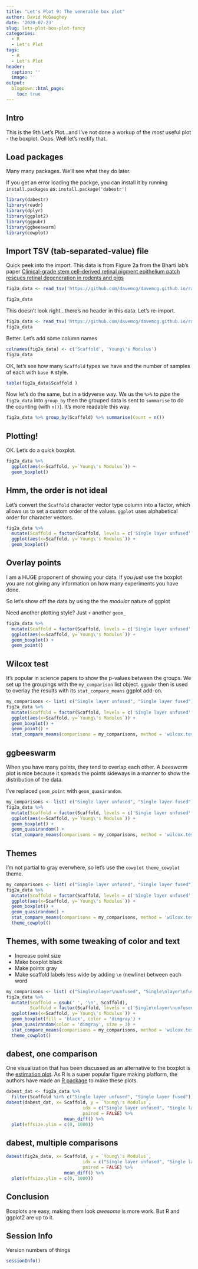 ```yaml
---
title: "Let's Plot 9: The venerable box plot"
author: David McGaughey
date: '2020-07-23'
slug: lets-plot-box-plot-fancy
categories:
  - R
  - Let's Plot
tags:
  - R
  - Let's Plot
header:
  caption: ''
  image: ''
output:
  blogdown::html_page:
    toc: true
---
```

## Intro
This is the 9th Let's Plot...and I've not done a workup of the *most* useful plot - the boxplot. Oops. Well let's rectify that. 

## Load packages

Many many packages. We'll see what they do later.

If you get an error loading the packge, you can install it by running `install.packages` as:
`install.package('dabestr')`
```r
library(dabestr)
library(readr)
library(dplyr)
library(ggplot2)
library(ggpubr)
library(ggbeeswarm)
library(cowplot)
```

## Import TSV (tab-separated-value) file

Quick peek into the import. This data is from Figure 2a from the Bharti lab's paper [Clinical-grade stem cell–derived retinal pigment epithelium patch rescues retinal degeneration in rodents and pigs](https://stm.sciencemag.org/content/11/475/eaat5580?rss=1)
```r
fig2a_data <- read_tsv('https://github.com/davemcg/davemcg.github.io/raw/master/content/post/fig2.tsv')

fig2a_data
```

This doesn't look right...there's no header in this data. Let's re-import.
```r
fig2a_data <- read_tsv('https://github.com/davemcg/davemcg.github.io/raw/master/content/post/fig2.tsv', col_names = FALSE)
fig2a_data
```

Better. Let's add some column names

```r
colnames(fig2a_data) <- c('Scaffold', 'Young\'s Modulus')
fig2a_data
```

OK, let's see how many `Scaffold` types we have and the number of samples of each with `base R` style.

```r
table(fig2a_data$Scaffold )
```

Now let's do the same, but in a tidyverse way. We us the ` %>% ` to *pipe* the `fig2a_data` into `group_by` then the grouped data is sent to `summarise` to do the counting (with `n()`). It's more readable this way.

```r
fig2a_data %>% group_by(Scaffold) %>% summarise(Count = n())
```
## Plotting!
OK. Let's do a quick boxplot. 

```r
fig2a_data %>% 
  ggplot(aes(x=Scaffold, y=`Young\'s Modulus`)) +
  geom_boxplot()
```

## Hmm, the order is not ideal
Let's convert the `Scaffold` character vector type column into a factor, which allows us to set a custom order of the values. `ggplot` uses alphabetical order for character vectors. 
```r
fig2a_data %>% 
  mutate(Scaffold = factor(Scaffold, levels = c('Single layer unfused', 'Single layer fused', 'Bilayer random fibers', 'Bilayer aligned fibers'))) %>% 
  ggplot(aes(x=Scaffold, y=`Young\'s Modulus`)) +
  geom_boxplot()
```

## Overlay points

I am a HUGE proponent of showing your data. If you *just* use the boxplot you are not giving any information on how many experiments you have done. 

So let's show off the data by using the the *modular* nature of ggplot

Need another plotting style? Just `+` another `geom_`

```r
fig2a_data %>% 
  mutate(Scaffold = factor(Scaffold, levels = c('Single layer unfused', 'Single layer fused', 'Bilayer random fibers', 'Bilayer aligned fibers'))) %>% 
  ggplot(aes(x=Scaffold, y=`Young\'s Modulus`)) +
  geom_boxplot() +
  geom_point()
```

## Wilcox test

It's popular in science papers to show the p-values between the groups. We set up the groupings with the `my_comparison` list object. `ggpubr` then is used to overlay the results with its `stat_compare_means` ggplot add-on.
```r
my_comparisons <- list( c("Single layer unfused", "Single layer fused"), c("Single layer unfused", "Bilayer random fibers"), c("Single layer unfused", "Bilayer aligned fibers") )
fig2a_data %>% 
  mutate(Scaffold = factor(Scaffold, levels = c('Single layer unfused', 'Single layer fused', 'Bilayer random fibers', 'Bilayer aligned fibers'))) %>% 
  ggplot(aes(x=Scaffold, y=`Young\'s Modulus`)) +
  geom_boxplot() +
  geom_point() +
  stat_compare_means(comparisons = my_comparisons, method = 'wilcox.test')
```

## ggbeeswarm
When you have many points, they tend to overlap each other. A *beeswarm* plot is nice because it spreads the points sideways in a manner to show the distribution of the data.

I've replaced `geom_point` with `geom_quasirandom`.

```r
my_comparisons <- list( c("Single layer unfused", "Single layer fused"), c("Single layer unfused", "Bilayer random fibers"), c("Single layer unfused", "Bilayer aligned fibers") )
fig2a_data %>% 
  mutate(Scaffold = factor(Scaffold, levels = c('Single layer unfused', 'Single layer fused', 'Bilayer random fibers', 'Bilayer aligned fibers'))) %>% 
  ggplot(aes(x=Scaffold, y=`Young\'s Modulus`)) +
  geom_boxplot() +
  geom_quasirandom() +
  stat_compare_means(comparisons = my_comparisons, method = 'wilcox.test') 
```

## Themes

I'm not partial to gray everwhere, so let's use the `cowplot` `theme_cowplot` theme. 
```r
my_comparisons <- list( c("Single layer unfused", "Single layer fused"), c("Single layer unfused", "Bilayer random fibers"), c("Single layer unfused", "Bilayer aligned fibers") )
fig2a_data %>% 
  mutate(Scaffold = factor(Scaffold, levels = c('Single layer unfused', 'Single layer fused', 'Bilayer random fibers', 'Bilayer aligned fibers'))) %>% 
  ggplot(aes(x=Scaffold, y=`Young\'s Modulus`)) +
  geom_boxplot() +
  geom_quasirandom() +
  stat_compare_means(comparisons = my_comparisons, method = 'wilcox.test') +
  theme_cowplot() 
```

## Themes, with some tweaking of color and text

  - Increase point size
  - Make boxplot black
  - Make points gray 
  - Make scaffold labels less wide by adding `\n` (newline) between each word
  
```r
my_comparisons <- list( c("Single\nlayer\nunfused", "Single\nlayer\nfused"), c("Single\nlayer\nunfused", "Bilayer\nrandom\nfibers"), c("Single\nlayer\nunfused", "Bilayer\naligned\nfibers") )
fig2a_data %>% 
  mutate(Scaffold = gsub(' ', '\n', Scaffold), 
         Scaffold = factor(Scaffold, levels = c('Single\nlayer\nunfused', 'Single\nlayer\nfused', 'Bilayer\nrandom\nfibers', 'Bilayer\naligned\nfibers'))) %>% 
  ggplot(aes(x=Scaffold, y=`Young\'s Modulus`)) +
  geom_boxplot(fill = 'black', color = 'dimgray') +
  geom_quasirandom(color = 'dimgray', size = 3) +
  stat_compare_means(comparisons = my_comparisons, method = 'wilcox.test') +
  theme_cowplot() 
```


## dabest, one comparison
One visualization that has been discussed as an alternative to the boxplot is the [estimation plot](https://www.nature.com/articles/s41592-019-0470-3). As R is a super popular figure making platform, the authors have made an [R package](https://cran.r-project.org/web/packages/dabestr/vignettes/using-dabestr.html
) to make these plots. 




```r
dabest_dat <- fig2a_data %>% 
  filter(Scaffold %in% c("Single layer unfused", "Single layer fused"))
dabest(dabest_dat, x= Scaffold, y = `Young\'s Modulus`,
                             idx = c("Single layer unfused", "Single layer fused"),
                             paired = FALSE) %>% 
                      mean_diff() %>% 
  plot(effsize.ylim = c(0, 1000))
```

## dabest, multiple comparisons
```r
dabest(fig2a_data, x= Scaffold, y = `Young\'s Modulus`,
                             idx = c("Single layer unfused", "Single layer fused", "Bilayer random fibers","Bilayer aligned fibers"),
                             paired = FALSE) %>% 
                      mean_diff() %>% 
  plot(effsize.ylim = c(0, 1000))
```

## Conclusion

Boxplots are easy, making them look *awesome* is more work. But R and ggplot2 are up to it. 

## Session Info 
Version numbers of things
```r
sessionInfo()
```